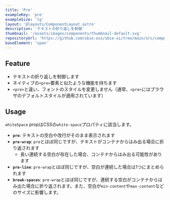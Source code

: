 ```yaml
---
title: 'Pre'
exampleKey: 'pre'
exampleSize: 'lg'
layout: '@layouts/ComponentLayout.astro'
description: 'テキストの折り返しを制御'
thumbnail: '/assets/images/components/thumbnail-default.svg'
repositoryUrl: 'https://github.com/ubie-oss/ubie-ui/tree/main/src/components/Pre'
baseElement: 'span'
---
```


## Feature

- テキストの折り返しを制御します
- ネイティブの`<pre>`要素と似たような機能を持ちます
- `<pre>`と違い、フォントのスタイルを変更しません（通常、`<pre>`にはブラウザのデフォルトスタイルが適用されています）

## Usage

`whiteSpace` propはCSSの`white-space`プロパティに該当します。

- **`pre`**: テキストの空白や改行がそのまま表示されます
- **`pre-wrap`**: `pre`とほぼ同じですが、テキストがコンテナからはみ出る場合に折り返されます
    - 長い連続する空白が存在した場合、コンテナからはみ出る可能性があります
- **`pre-line`**: `pre-wrap`とほぼ同じですが、空白が連続した場合は1つにまとめられます
- **`break-spaces`**: `pre-wrap`とほぼ同じですが、連続する空白がコンテナからはみ出た場合に折り返されます。また、空白が`min-content`や`max-content`などのサイズに影響します。


